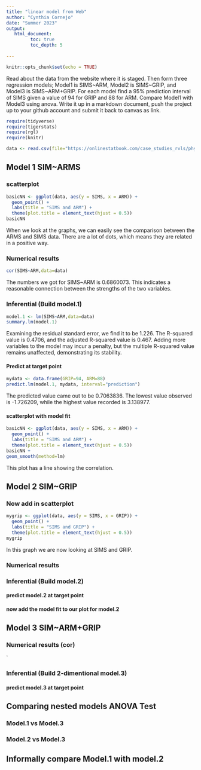 ```yaml
---
title: "linear model from Web"
author: "Cynthia Cornejo"
date: "Summer 2023"
output:
   html_document:
         toc: true
         toc_depth: 5
        
---
```


```r
knitr::opts_chunk$set(echo = TRUE)
```

Read about the data from the website where it is staged.  Then form three regression models; Model1 is SIMS~ARM, Model2 is SIMS~GRIP, and Model3 is SIMS~ARM+GRIP. For each model find a 95% prediction interval of SIMS given a value of 94  for GRIP and 88 for ARM. Compare Model1 with Model3 using anova. Write it up in a markdown document, push the project up to your github account and submit it back to canvas as link. 

 


```r
require(tidyverse)
require(tigerstats)
require(rgl)
require(knitr)

```

```r
data <- read.csv(file="https://onlinestatbook.com/case_studies_rvls/physical_strength/data.txt",sep="",header=TRUE)  

```

## Model 1 SIM~ARMS

### scatterplot

```r
basicNN <- ggplot(data, aes(y = SIMS, x = ARM)) +
  geom_point() +
  labs(title = "SIMS and ARM") +
  theme(plot.title = element_text(hjust = 0.5))
basicNN
```

When we look at the graphs, we can easily see the comparison between the ARMS and SIMS data. There are a lot of dots, which means they are related in a positive way.

### Numerical results

```r
cor(SIMS~ARM,data=data)
```

The numbers we got for SIMS~ARM is 0.6860073. This indicates a reasonable connection between the strengths of the two variables.

### Inferential  (Build model.1)

```r
model.1 <- lm(SIMS~ARM,data=data)
summary.lm(model.1)
```

Examining the residual standard error, we find it to be 1.226. The R-squared value is 0.4706, and the adjusted R-squared value is 0.467. Adding more variables to the model may incur a penalty, but the multiple R-squared value remains unaffected, demonstrating its stability.

#### Predict at target point


```r
mydata <- data.frame(GRIP=94, ARM=88)
predict.lm(model.1, mydata, interval="prediction")
```

The predicted value came out to be 0.7063836. The lowest value observed is -1.726209, while the highest value recorded is 3.138977.

#### scatterplot with model fit
  
```r
basicNN <- ggplot(data, aes(y = SIMS, x = ARM)) +
  geom_point() +
  labs(title = "SIMS and ARM") +
  theme(plot.title = element_text(hjust = 0.5))
basicNN +
geom_smooth(method=lm)
``` 

This plot has a line showing the correlation. 

## Model 2 SIM~GRIP

### Now add in scatterplot

```r
mygrip <- ggplot(data, aes(y = SIMS, x = GRIP)) +
  geom_point() +
  labs(title = "SIMS and GRIP") +
  theme(plot.title = element_text(hjust = 0.5))
mygrip
```

In this graph we are now looking at SIMS and GRIP.

### Numerical results 


### Inferential  (Build model.2)
  

#### predict model.2 at target point

#### now add the model fit to our plot for model.2
  


## Model 3 SIM~ARM+GRIP

### Numerical results (cor)

`
  
### Inferential  (Build 2-dimentional model.3)

#### predict model.3 at target point
  

## Comparing nested models ANOVA Test

### Model.1 vs Model.3
### Model.2 vs Model.3

## Informally compare Model.1 with model.2

